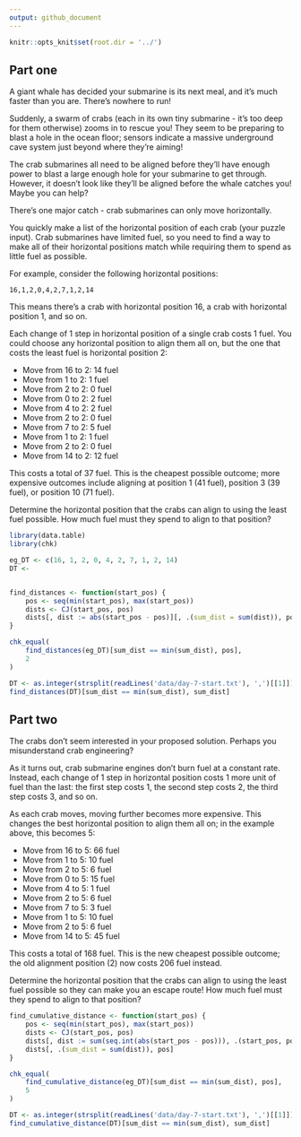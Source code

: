 ```yaml
---
output: github_document
---
```


```r
knitr::opts_knit$set(root.dir = '../')
```


## Part one

A giant whale has decided your submarine is its next meal, and it's much faster than you are. There's nowhere to run!

Suddenly, a swarm of crabs (each in its own tiny submarine - it's too deep for them otherwise) zooms in to rescue you! They seem to be preparing to blast a hole in the ocean floor; sensors indicate a massive underground cave system just beyond where they're aiming!

The crab submarines all need to be aligned before they'll have enough power to blast a large enough hole for your submarine to get through. However, it doesn't look like they'll be aligned before the whale catches you! Maybe you can help?

There's one major catch - crab submarines can only move horizontally.

You quickly make a list of the horizontal position of each crab (your puzzle input). Crab submarines have limited fuel, so you need to find a way to make all of their horizontal positions match while requiring them to spend as little fuel as possible.

For example, consider the following horizontal positions:

`16,1,2,0,4,2,7,1,2,14`

This means there's a crab with horizontal position 16, a crab with horizontal position 1, and so on.

Each change of 1 step in horizontal position of a single crab costs 1 fuel. You could choose any horizontal position to align them all on, but the one that costs the least fuel is horizontal position 2:

* Move from 16 to 2: 14 fuel
* Move from 1 to 2: 1 fuel
* Move from 2 to 2: 0 fuel
* Move from 0 to 2: 2 fuel
* Move from 4 to 2: 2 fuel
* Move from 2 to 2: 0 fuel
* Move from 7 to 2: 5 fuel
* Move from 1 to 2: 1 fuel
* Move from 2 to 2: 0 fuel
* Move from 14 to 2: 12 fuel

This costs a total of 37 fuel. This is the cheapest possible outcome; more expensive outcomes include aligning at position 1 (41 fuel), position 3 (39 fuel), or position 10 (71 fuel).

Determine the horizontal position that the crabs can align to using the least fuel possible. How much fuel must they spend to align to that position?


```r
library(data.table)
library(chk)

eg_DT <- c(16, 1, 2, 0, 4, 2, 7, 1, 2, 14)
DT <- 


find_distances <- function(start_pos) {
	pos <- seq(min(start_pos), max(start_pos))
	dists <- CJ(start_pos, pos)
	dists[, dist := abs(start_pos - pos)][, .(sum_dist = sum(dist)), pos]
}

chk_equal(
	find_distances(eg_DT)[sum_dist == min(sum_dist), pos],
	2
)

DT <- as.integer(strsplit(readLines('data/day-7-start.txt'), ',')[[1]])
find_distances(DT)[sum_dist == min(sum_dist), sum_dist]

```


## Part two


The crabs don't seem interested in your proposed solution. Perhaps you misunderstand crab engineering?

As it turns out, crab submarine engines don't burn fuel at a constant rate. Instead, each change of 1 step in horizontal position costs 1 more unit of fuel than the last: the first step costs 1, the second step costs 2, the third step costs 3, and so on.

As each crab moves, moving further becomes more expensive. This changes the best horizontal position to align them all on; in the example above, this becomes 5:

* Move from 16 to 5: 66 fuel
* Move from 1 to 5: 10 fuel
* Move from 2 to 5: 6 fuel
* Move from 0 to 5: 15 fuel
* Move from 4 to 5: 1 fuel
* Move from 2 to 5: 6 fuel
* Move from 7 to 5: 3 fuel
* Move from 1 to 5: 10 fuel
* Move from 2 to 5: 6 fuel
* Move from 14 to 5: 45 fuel

This costs a total of 168 fuel. This is the new cheapest possible outcome; the old alignment position (2) now costs 206 fuel instead.

Determine the horizontal position that the crabs can align to using the least fuel possible so they can make you an escape route! How much fuel must they spend to align to that position?


```r
find_cumulative_distance <- function(start_pos) {
	pos <- seq(min(start_pos), max(start_pos))
	dists <- CJ(start_pos, pos)
	dists[, dist := sum(seq.int(abs(start_pos - pos))), .(start_pos, pos)]
	dists[, .(sum_dist = sum(dist)), pos]
}

chk_equal(
	find_cumulative_distance(eg_DT)[sum_dist == min(sum_dist), pos],
	5
)

DT <- as.integer(strsplit(readLines('data/day-7-start.txt'), ',')[[1]])
find_cumulative_distance(DT)[sum_dist == min(sum_dist), sum_dist]

```
